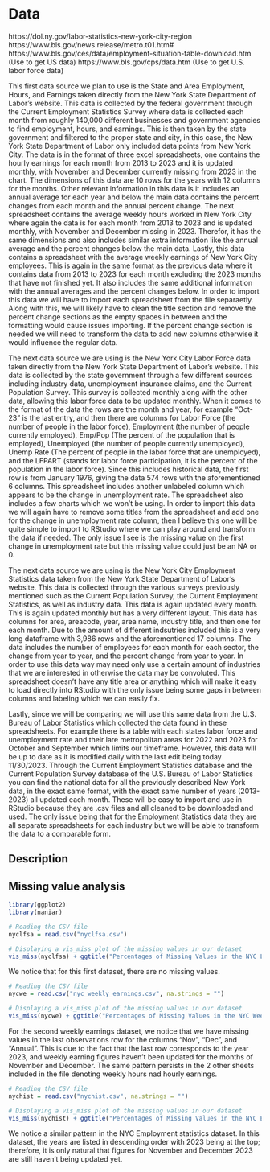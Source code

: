 # Data
https://dol.ny.gov/labor-statistics-new-york-city-region
https://www.bls.gov/news.release/metro.t01.htm#
https://www.bls.gov/ces/data/employment-situation-table-download.htm (Use to get US data)
https://www.bls.gov/cps/data.htm (Use to get U.S. labor force data)

This first data source we plan to use is the State and Area Employment, Hours, and Earnings taken directly from the New York State Department of Labor's website. This data is collected by the federal government through the Current Employment Statistics Survey where data is collected each month from roughly 140,000 different businesses and government agencies to find employment, hours, and earnings. This is then taken by the state government and filtered to the proper state and city, in this case, the New York State Department of Labor only included data points from New York City. The data is in the format of three excel spreadsheets, one contains the hourly earnings for each month from 2013 to 2023 and it is updated monthly, with November and December currently missing from 2023 in the chart. The dimensions of this data are 10 rows for the years with 12 columns for the months. Other relevant information in this data is it includes an annual average for each year and below the main data contains the percent changes from each month and the annual percent change. The next spreadsheet contains the average weekly hours worked in New York City where again the data is for each month from 2013 to 2023 and is updated monthly, with November and December missing in 2023. Therefor, it has the same dimensions and also includes similar extra information like the annual average and the percent changes below the main data. Lastly, this data contains a spreadsheet with the average weekly earnings of New York City employees. This is again in the same format as the previous data where it contains data from 2013 to 2023 for each month excluding the 2023 months that have not finished yet. It also includes the same additional information with the annual averages and the percent changes below. In order to import this data we will have to import each spreadsheet from the file separaetly. Along with this, we will likely have to clean the title section and remove the percent change sections as the empty spaces in between and the formatting would cause issues importing. If the percent change section is needed we will need to transform the data to add new columns otherwise it would influence the regular data.

The next data source we are using is the New York City Labor Force data taken directly from the New York State Department of Labor's website. This data is collected by the state government through a few different sources including industry data, unemployment insurance claims, and the Current Population Survey. This survey is collected monthly along with the other data, allowing this labor force data to be updated monthly. When it comes to the format of the data the rows are the month and year, for example "Oct-23" is the last entry, and then there are columns for Labor Force (the number of people in the labor force), Employment (the number of people currently employed), Emp/Pop (The percent of the population that is employed), Unemployed (the number of people currently unemployed), Unemp Rate (The percent of people in the labor force that are unemployed), and the LFPART (stands for labor force participation, it is the percent of the population in the labor force). Since this includes historical data, the first row is from January 1976, giving the data 574 rows with the aforementioned 6 columns. This spreadsheet includes another unlabeled column which appears to be the change in unemployment rate. The spreadsheet also includes a few charts which we won't be using. In order to import this data we will again have to remove some titles from the spreadsheet and add one for the change in unemployment rate column, then I believe this one will be quite simple to import to RStudio where we can play around and transform the data if needed. The only issue I see is the missing value on the first change in unemployment rate but this missing value could just be an NA or 0.

The next data source we are using is the New York City Employment Statistics data taken from the New York State Department of Labor's website. This data is collected through the various surveys previously mentioned such as the Current Population Survey, the Current Employment Statistics, as well as industry data. This data is again updated every month. This is again updated monthly but has a very different layout. This data has columns for area, areacode, year, area name, industry title, and then one for each month. Due to the amount of different indsutries included this is a very long dataframe with 3,986 rows and the aforementioned 17 columns. The data includes the number of employees for each month for each sector, the change from year to year, and the percent change from year to year. In order to use this data way may need only use a certain amount of industries that we are interested in otherwise the data may be convoluted. This spreadsheet doesn't have any title area or anything which will make it easy to load directly into RStudio with the only issue being some gaps in between columns and labeling which we can easily fix.

Lastly, since we will be comparing we will use this same data from the U.S. Bureau of Labor Statistics which collected the data found in these spreadsheets. For example there is a table with each states labor force and unemployment rate and their lare metropolitan areas for 2022 and 2023 for October and September which limits our timeframe. However, this data will be up to date as it is modified daily with the last edit being today 11/30/2023. Through the Current Employment Statistics database and the Current Population Survey database of the U.S. Bureau of Labor Statistics you can find the national data for all the previously described New York data, in the exact same format, with the exact same number of years (2013-2023) all updated each month. These will be easy to import and use in RStudio because they are .csv files and all cleaned to be downloaded and used. The only issue being that for the Employment Statistics data they are all separate spreadsheets for each industry but we will be able to transform the data to a comparable form.

## Description

## Missing value analysis
```r
library(ggplot2)
library(naniar)

# Reading the CSV file 
nyclfsa = read.csv("nyclfsa.csv")

# Displaying a vis_miss plot of the missing values in our dataset
vis_miss(nyclfsa) + ggtitle("Percentages of Missing Values in the NYC Labor Force Dataset per Column")
```
We notice that for this first dataset, there are no missing values.

```r
# Reading the CSV file 
nycwe = read.csv("nyc_weekly_earnings.csv", na.strings = "")

# Displaying a vis_miss plot of the missing values in our dataset
vis_miss(nycwe) + ggtitle("Percentages of Missing Values in the NYC Weekly Earnings Dataset per Column")
```
For the second weekly earnings dataset, we notice that we have missing values in the last observations row for the columns "Nov", "Dec", and "Annual". This is due to the fact that the last row corresponds to the year 2023, and weekly earning figures haven't been updated for the months of November and December. The same pattern persists in the 2 other sheets included in the file denoting weekly hours nad hourly earnings.

```r
# Reading the CSV file 
nychist = read.csv("nychist.csv", na.strings = "")

# Displaying a vis_miss plot of the missing values in our dataset
vis_miss(nychist) + ggtitle("Percentages of Missing Values in the NYC Employment Statistics Dataset per Column")
```
We notice a similar pattern in the NYC Employment statistics dataset. In this dataset, the years are listed in descending order with 2023 being at the top; therefore, it is only natural that figures for November and December 2023 are still haven't being updated yet.

